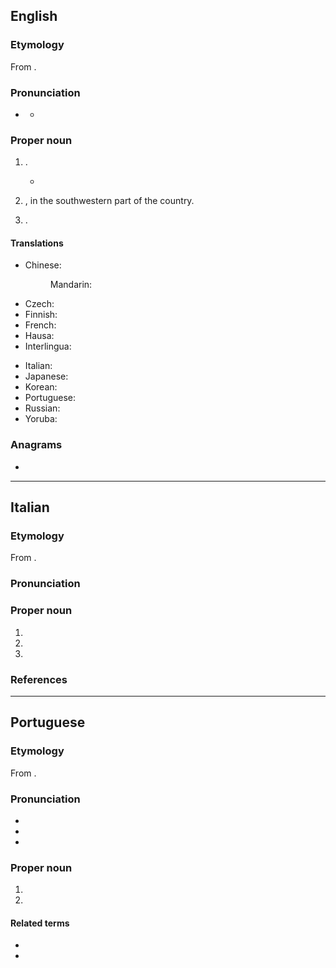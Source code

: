 {{also|lagos}}
==English==
{{wikipedia}}

===Etymology===
From {{bor|en|pt|Lagos|lit=lakes}}.

===Pronunciation===
* {{a|Nigeria|UK}} {{IPA|en|/ˈleɪɡɒs/}}
** {{audio|en|LL-Q1860 (eng)-Vealhurl-Lagos.wav|Audio (Southern England)}}

===Proper noun===
{{en-proper noun}}

# {{place|en|major city/former capital|c/Nigeria}}.
#* {{quote-book|en|year=2020|author=[[w:Abi Daré|Abi Daré]]|title=The Girl With The Louding Voice|publisher=Sceptre|page=120|passage=‘'''Lagos''' is just a noise-making place with too much light and glass.’}}
# {{place|en|state|c/Nigeria}}, in the southwestern part of the country.
# {{place|en|city/and/municipality|dist/Faro|c/Portugal}}.

====Translations====
{{trans-top|former capital of Nigeria}}
* Chinese:
*: Mandarin: {{t|cmn|拉哥斯|tr=Lāgēsī|sc=Hani}}
* Czech: {{t|cs|Lagos|m}}
* Finnish: {{t|fi|Lagos}}
* French: {{t+|fr|Lagos}}
* Hausa: {{t|ha|Ikko}}
* Interlingua: {{t|ia|Lagos}}
{{trans-mid}}
* Italian: {{t|it|Lagos|f}}
* Japanese: {{t|ja|ラゴス|tr=Ragosu|sc=Jpan}}
* Korean: {{t|ko|^라고스}}
* Portuguese: {{t+|pt|Lagos}}
* Russian: {{t+|ru|Ла́гос|m}}
* Yoruba: {{t|yo|Èkó}}
{{trans-bottom}}

===Anagrams===
* {{anagrams|en|a=aglos|Glosa|Golas|algos|gaols|goals}}

----

==Italian==
{{wikipedia|lang=it}}

===Etymology===
From {{bor|it|pt|Lagos|lit=lakes}}.

===Pronunciation===
{{it-pr|Làgos<ref:{{R:it:DiPI}}>}}

===Proper noun===
{{it-proper noun}}

# {{place|it|major city/former capital|c/Nigeria}}
# {{place|it|state|c/Nigeria}}
# {{place|it|city/and/municipality|dist/Faro|c/Portugal}}

===References===
<references />

----

==Portuguese==

===Etymology===
From {{m|pt|lagos||lakes}}.

===Pronunciation===
{{pt-IPA}}
* {{audio|pt|Pt-pt Lagos FF.ogg|Audio (Portugal)}}
* {{homophones|pt|lagos}}
* {{hyph|pt|La|gos}}

===Proper noun===
{{pt-proper noun}}

# {{place|pt|major city/former capital|c/Nigeria|t1=Lagos}}
# {{place|pt|city/and/municipality|dist/Faro|c/Portugal|t1=Lagos}}

====Related terms====
* {{l|pt|lacobrigense}}
* {{l|pt|lagosiano}}